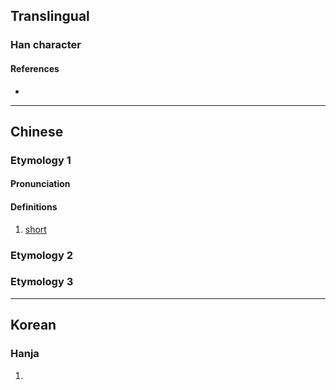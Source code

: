 {{character info}}
==Translingual==

===Han character===
{{Han char|rn=9|rad=人|as=05|sn=7|four=|canj=OUU|ids=⿰[[亻]][[出]]}}

====References====
* {{Han ref|kx=0096.150|dkj=00465|hdz=10140.040|uh=3441|ud=13377}}

----

==Chinese==
{{zh-forms|alt=𠭴}}

===Etymology 1===

====Pronunciation====
{{zh-pron
|m=zhuō
|c=zyut3,zyut6
|mc=y
|oc=
|ma=
|cat=a
}}

====Definitions====
{{zh-hanzi}}

# [[short]]

===Etymology 2===
{{zh-see|儲|ss}}

===Etymology 3===
{{zh-see|貯|ss}}

----

==Korean==

===Hanja===
{{ko-hanja|짧다|짧을|출}}

# {{rfdef|ko|sort=人05}}